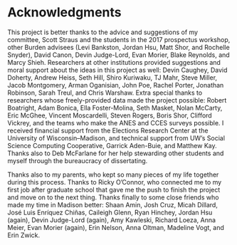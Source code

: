 # Acknowledgments {-}

This project is better thanks to the advice and suggestions of my committee, Scott Straus and the students in the 2017 prospectus workshop, other Burden advisees (Levi Bankston, Jordan Hsu, Matt Shor, and Rochelle Snyder), David Canon, Devin Judge-Lord, Evan Morier, Blake Reynolds, and Marcy Shieh. 
Researchers at other institutions provided suggestions and moral support about the ideas in this project as well: Devin Caughey, David Doherty, Andrew Heiss, Seth Hill, Shiro Kuriwaku, TJ Mahr, Steve Miller, Jacob Montgomery, Arman Oganisian, John Poe, Rachel Porter, Jonathan Robinson, Sarah Treul, and Chris Warshaw.
Extra special thanks to researchers whose freely-provided data made the project possible: Robert Boatright, Adam Bonica, Ella Foster-Molina, Seth Masket, Nolan McCarty, Eric McGhee, Vincent Moscardelli, Steven Rogers, Boris Shor, Clifford Vickrey, and the teams who make the ANES and CCES surveys possible.
I received financial support from the Elections Research Center at the University of Wisconsin–Madison, and technical support from UW's Social Science Computing Cooperative, Garrick Aden-Buie, and Matthew Kay.
Thanks also to Deb McFarlane for her help stewarding other students and myself through the bureaucracy of dissertating.

Thanks also to my parents, who kept so many pieces of my life together during this process.
Thanks to Ricky O'Connor, who connected me to my first job after graduate school that gave me the push to finish the project and move on to the next thing.
Thanks finally to some close friends who made my time in Madison better: Shaan Amin, Josh Cruz, Micah Dillard, José Luis Enríquez Chiñas, Caileigh Glenn, Ryan Hinchey, Jordan Hsu (again), Devin Judge-Lord (again), Amy Kawleski, Richard Loeza, Anna Meier, Evan Morier (again), Erin Nelson, Anna Oltman, Madeline Vogt, and Erin Zwick.